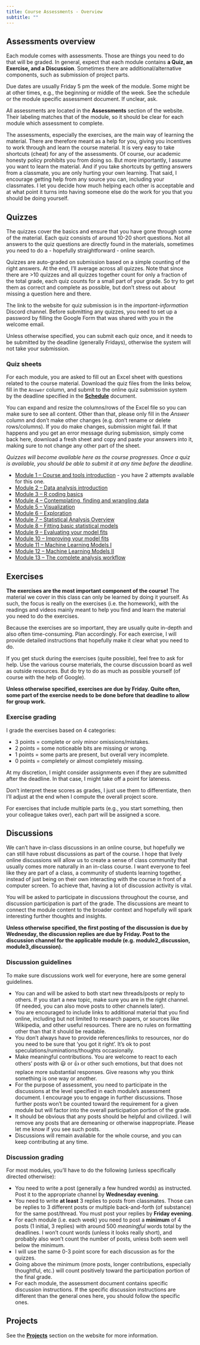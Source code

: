 ```yaml
---
title: Course Assessments - Overview
subtitle: ""
---
```



## Assessments overview

Each module comes with assessments. Those are things you need to do that will be graded. In general, expect that each module contains **a Quiz, an Exercise, and a Discussion**. Sometimes there are additional/alternative components, such as submission of project parts.

Due dates are usually Friday 5 pm the week of the module. Some might be at other times, e.g., the beginning or middle of the week. See the schedule or the module specific assessment document. If unclear, ask.

All assessments are located in the **Assessments** section of the website. Their labeling matches that of the module, so it should be clear for each module which assessment to complete.

The assessments, especially the exercises, are the main way of learning the material. There are therefore meant as a help for you, giving you incentives to work through and learn the course material. It is very easy to take shortcuts (cheat) for any of the assessments. Of course, our academic honesty policy prohibits you from doing so. But more importantly, I assume you want to learn the material. And if you take shortcuts by getting answers from a classmate, you are only hurting your own learning. That said, I encourage getting help from any source you can, including your classmates. I let you decide how much helping each other is acceptable and at what point it turns into having someone else do the work for you that you should be doing yourself.   


## Quizzes

The quizzes cover the basics and ensure that you have gone through some of the material. Each quiz consists of around 10-20 short questions. Not all answers to the quiz questions are directly found in the materials, sometimes you need to do a - hopefully straightforward - online search.

Quizzes are auto-graded on submission based on a simple counting of the right answers. At the end, I'll average across all quizzes. Note that since there are >10 quizzes and all quizzes together count for only a fraction of the total grade, each quiz counts for a small part of your grade. So try to get them as correct and complete as possible, but don't stress out about missing a question here and there.

::: {.note}
The link to the website for quiz submission is in the *important-information* Discord channel. Before submitting any quizzes, you need to set up a password by filling the Google Form that was shared with you in the welcome email.

Unless otherwise specified, you can submit each quiz once, and it needs to be submitted by the deadline (generally Fridays), otherwise the system will not take your submission.
:::

### Quiz sheets

For each module, you are asked to fill out an Excel sheet with questions related to the course material. Download the quiz files from the links below, fill in the `Answer` column, and submit to the online quiz submission system by the deadline specified in the [**Schedule**](Course_Schedule.qmd) document.

::: {.warning}
You can expand and resize the columns/rows of the Excel file so you can make sure to see all content. Other than that, please only fill in the *Answer* column and don't make other changes (e.g. don't rename or delete rows/columns). If you do make changes, submission might fail. If that happens and you get an error message during submission, simply come back here, download a fresh sheet and copy and paste your answers into it, making sure to not change any other part of the sheet.
:::

*Quizzes will become available here as the course progresses. Once a quiz is available, you should be able to submit it at any time before the deadline.*

* [Module 1 – Course and tools introduction](../quizsheets/m1_mada_course_tools_student.xlsx) - you have 2 attempts available for this one.
* [Module 2 – Data analysis introduction ](../quizsheets/m2_mada_data_analysis_intro_student.xlsx)
* [Module 3 – R coding basics](../quizsheets/m3_mada_coding_basics_student.xlsx)
* [Module 4 – Contemplating, finding and wrangling data](../quizsheets/m4_mada_data_finding_wrangling_student.xlsx)
* [Module 5 – Visualization](../quizsheets/m5_mada_visualization_student.xlsx)
* [Module 6 – Exploration](../quizsheets/m6_mada_data_exploration_student.xlsx)
* [Module 7 – Statistical Analysis Overview](../quizsheets/m7_mada_statistical_analysis_overview_student.xlsx)
* [Module 8 – Fitting basic statistical models](../quizsheets/m8_mada_basic_statistical_models_student.xlsx)
* [Module 9 – Evaluating your model fits](../quizsheets/m9_mada_model_evaluation_student.xlsx)
* [Module 10 – Improving your model fits](../quizsheets/m10_mada_model_improvement_student.xlsx)
* [Module 11 – Machine Learning Models I](../quizsheets/m11_mada_ml_models_1_student.xlsx)
* [Module 12 – Machine Learning Models II](../quizsheets/m12_mada_ml_models_2_student.xlsx)
* [Module 13 – The complete analysis workflow](../quizsheets/m13_mada_full_workflow_student.xlsx)




## Exercises

**The exercises are the most important component of the course!** The material we cover in this class can only be learned by doing it yourself. As such, the focus is really on the exercises (i.e. the homework), with the readings and videos mainly meant to help you find and learn the material you need to do the exercises.

Because the exercises are so important, they are usually quite in-depth and also often time-consuming. Plan accordingly. For each exercise, I will provide detailed instructions that hopefully make it clear what you need to do. 

If you get stuck during the exercises (quite possible), feel free to ask for help. Use the various course materials, the course discussion board as well as outside resources. But do try to do as much as possible yourself (of course with the help of Google). 

**Unless otherwise specified, exercises are due by Friday. Quite often, some part of the exercise needs to be done before that deadline to allow for group work.** 


### Exercise grading

I grade the exercises based on 4 categories: 

* 3 points = complete or only minor omissions/mistakes.
* 2 points = some noticeable bits are missing or wrong.
* 1 points = some parts are present, but overall very incomplete.
* 0 points = completely or almost completely missing.

At my discretion, I might consider assignments even if they are submitted after the deadline. In that case, I might take off a point for lateness.

Don't interpret these scores as grades, I just use them to differentiate, then I'll adjust at the end when I compute the overall project score.

For exercises that include multiple parts (e.g., you start something, then your colleague takes over), each part will be assigned a score.


## Discussions 

We can't have in-class discussions in an online course, but hopefully we can still have robust discussions as part of the course. I hope that lively online discussions will allow us to create a sense of class community that usually comes more naturally in an in-class course. I want everyone to feel like they are part of a class, a community of students learning together, instead of just being on their own interacting with the course in front of a computer screen. To achieve that, having a lot of discussion activity is vital.

You will be asked to participate in discussions throughout the course, and discussion participation is part of the grade. The discussions are meant to connect the module content to the broader context and hopefully will spark interesting further thoughts and insights. 

**Unless otherwise specified, the first posting of the discussion is due by Wednesday, the discussion replies are due by Friday. Post to the discussion channel for the applicable module (e.g. module2_discussion, module3_discussion).** 


### Discussion guidelines

To make sure discussions work well for everyone, here are some general guidelines.

* You can and will be asked to both start new threads/posts or reply to others. If you start a new topic, make sure you are in the right channel. (If needed, you can also move posts to other channels later). 
* You are encouraged to include links to additional material that you find online, including but not limited to research papers, or sources like Wikipedia, and other useful resources. There are no rules on formatting other than that it should be readable.
* You don't always have to provide references/links to resources, nor do you need to be sure that 'you got it right'. It's ok to post speculations/ruminations/thoughts occasionally.
* Make meaningful contributions. You are welcome to react to each others' posts with 😃 or 👍 or other such emotions, but that does not replace more substantial responses. Give reasons why you think something is one way or another.
* For the purpose of assessment, you need to participate in the discussions at the level specified in each module's assessment document. I encourage you to engage in further discussions. Those further posts won't be counted toward the requirement for a given module but will factor into the overall participation portion of the grade.
* It should be obvious that any posts should be helpful and civilized. I will remove any posts that are demeaning or otherwise inappropriate. Please let me know if you see such posts. 
* Discussions will remain available for the whole course, and you can keep contributing at any time.  



### Discussion grading

For most modules, you'll have to do the following (unless specifically directed otherwise):

* You need to write a post (generally a few hundred words) as instructed. Post it to the appropriate channel by **Wednesday evening**. 
* You need to write **at least** 3 replies to posts from classmates. Those can be replies to 3 different posts or multiple back-and-forth (of substance) for the same post/thread. You must post your replies by **Friday evening**. 
* For each module (i.e. each week) you need to post a **minimum** of 4 posts (1 initial, 3 replies) with around 500 *meaningful* words total by the deadlines. I won't count words (unless it looks really short), and probably also won't count the number of posts, unless both seem well below the minimum.
* I will use the same 0-3 point score for each discussion as for the quizzes.
* Going above the minimum (more posts, longer contributions, especially thoughtful, etc.) will count positively toward the participation portion of the final grade.
* For each module, the assessment document contains specific discussion instructions. If the specific discussion instructions are different than the general ones here, you should follow the specific ones.


## Projects

See the [**Projects**](../project/Project_Overview.qmd) section on the website for more information.

